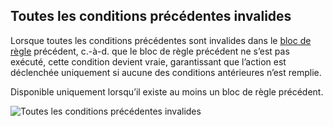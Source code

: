## Toutes les conditions précédentes invalides

Lorsque toutes les conditions précédentes sont invalides dans le [bloc de règle](/guides/fr/get-started/concepts#block) précédent, c.-à-d. que le bloc de règle précédent ne s’est pas exécuté, cette condition devient vraie, garantissant que l’action est déclenchée uniquement si aucune des conditions antérieures n’est remplie.

<Note>Disponible uniquement lorsqu’il existe au moins un bloc de règle précédent.</Note>

<img
  src="/images/essentials/condition-sets/previous-all-conditions-invalid.webp"
  alt="Toutes les conditions précédentes invalides"
/>
